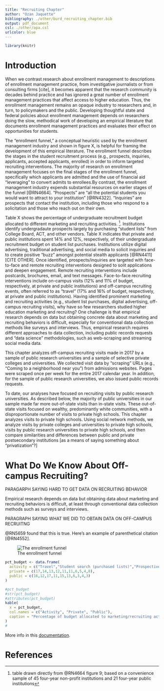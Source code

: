 ```yaml
---
title: "Recruiting Chapter"
author: "Ozan Jaquette"
bibliography: ./other/burd_recruiting_chapter.bib
output: pdf_document
csl: ./other/apa.csl
urlcolor: blue
---
```


```r
library(knitr)


```



# Introduction

When we contrast research about enrollment management to descriptions of enrollment management practice, from investigative journalists or from consulting firms [cite], it becomes apparent that the research community is decades behind practice and has ignored a great number of enrollment management practices that affect access to higher education. Thus, the enrollment management remains an opaque industry to researchers and, in turn, to policymakers and the public. Developing thoughtful state and federal policies about enrollment management depends on researchers doing the slow, methodical work of developing an empirical literature that documents enrollment management practices and evaluates their effect on opportunities for students. 

The "enrollment funnel," a conceptual heuristic used by the enrollment management industry and shown in figure X, is helpful for framing the development of this empirical literature. The enrollment funnel describes the stages in the student recruitment process (e.g., prospects, inquiries, applicants, accepted applicants, enrolled) in order to inform targeted recruiting interventions. The majority of research on enrollment management focuses on the final stages of the enrollment funnel, specifically which applicants are admitted and the use of financial aid "leveraging" to convert admits to enrollees.<!-- [@RN3536; @RN3544; @RN3523; @RN4131; @RN2241; @RN3564; @RN1948] -->By contrast, the enrollment management industry expends substantial resources on earlier stages of the funnel [@RN4664]. “Prospects” are “all the potential students you would want to attract to your institution” [@RN4322]. “Inquiries” are prospects that contact the institution, including those who respond to a solicitation and those who reach out on their own. 

Table X shows the percentage of undergraduate recruitment budget allocated to different marketing and recruiting activities. ^[table drawn directly from @RN4664 figure 9; based on a convenience sample of 45 four-year non-profit institutions and 21 four-year public institutions]. Institutions identify undergradaute prospects largely by purchasing "student lists" from College Board, ACT, and other vendors.  Table X indicates that private and public institutions spent 14% and 12%, respectively, of their undergraduate recruitment budget on student list purchases. Institutions utilize digital advertising, traditional advertising, and social media to solicit inquiries and to create positive "buzz" amongst potential stealth applicants [@RN4411][CITE OTHER]. <!-- Table X indicates that...  [summarize expenditure on stuff related to soliciting inquiries once you figure out answers to below questions] -->  Once identified, prospects/inquiries are targeted with face-to-face and remote recruiting interventions designed to solit applications and deepen engagement. Remote recruiting interventions include postcards, brochures, email, and text messages. <!-- Table X indicates that these "prospective student communications" account for 13% of the recruiting budget at private institutions and 17% of the budget at public institutions.  -->Face-to-face recruiting interventions include on-campus visits (12% and 11% of budget, respectively, at private and public institutions) and off-campus recruiting events, often referred to as "travel" (17% and 16% of budget, respectively, at private and public institutions).
<!-- QUESTIONS ABOUT THE RNL 2020 COST OF RECRUITING AN UNDERGRADUATE STUDENT REPORT, FIGURE 9

What does "recruitment publications" include?
what does "prospective student communications" include?
what does "event" include? can I assume this is on-campus events only cuz "travel" is a separate category?
what does "web services and digital advertising" include? Does this include social media?
-->
Having identified prominent marketing and recruiting activities (e.g., student list purchases, digital advertising, off-campus recruiting visits), why have so few researchers studied higher education marketing and recruitng? One challenge is that empirical research depends on data but obtaining concrete data about marketing and recruiting behaviors is difficult, especially for conventional data collection methods like surveys and interviews. Thus, empirical research requires different approaches to data collection, including public records requests and "data science" methodologies, such as web-scraping and streaming social media data.

This chapter analyzes off-campus recruiting visits made in 2017 by a sample of public research universities and a sample of selective private colleges and universities.  We collected visit data by "scraping" URLs (e.g., "Coming to a neighborhood near you") from admissions websites. Pages were scraped once per week for the entire 2017 calendar year. In addition, for the sample of public research universities, we also issued public records requests.

To date, our analyses have focused on recruiting visits by public research universities. As described below, the majority of public universities in our sample made far more out-of-state visits than in-state visits. These out-of-state visits focused on wealthy, predominantly white communities, with a disproportionate number of visits to private high schools. This chapter analyzes visits to private high schools. Using social network methods, we analyze visits by private colleges and universities to private high schools, visits by public research universities to private high schools, and then compare similarities and differences between public and private postsecondary institutions [as a means of saying something about "privatization"?]

# What Do We Know About Off-campus Recruiting?


PARAGARPH SAYING HARD TO GET DATA ON RECRUITING BEHAVIOR

Empirical research depends on data but obtaining data about marketing and recruiting behaviors is difficult, at least through conventional data collection methods such as surveys and interviews.

PARAGRAPH SAYING WHAT WE DID TO OBTAIN DATA ON OFF-CAMPUS RECRUITNG

@RN5659 found that this is true. Here's an example of parenthetical citation [@RN4552]. 


![The enrollment funnel](assets/images/enrollment_funnel.png)

```r
pct_budget <- data.frame(
  activity = c("Travel","Student search (purchased lists)","Prospective student communications","Events","Recruitment publications","Web services and digital advertising","Traditional advertising","International recruitment","Transfer recruitment","Other"),
  private = c(17,14,13,12,11,11,6,5,4,8),
  public = c(16,12,17,11,15,13,6,3,4,3)
)

#pct_budget
#str(pct_budget)
#attributes(pct_budget)
kable(
  x = pct_budget, 
  col.names = c("Activity", "Private", "Public"),
  caption = "Percentage of budget allocated to marketing/recruiting activities by private non-profit 4yr and public 4yr institutions"
)
# 
```



More info in this [documentation](https://rmarkdown.rstudio.com/authoring_bibliographies_and_citations.html).

# References


